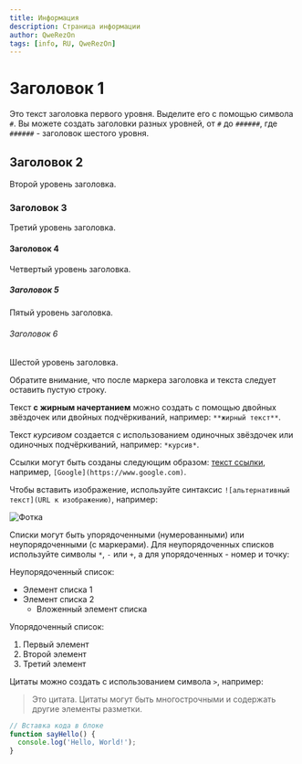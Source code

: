 ```yaml
---
title: Информация
description: Страница информации
author: QweRezOn
tags: [info, RU, QweRezOn]
---
```


# Заголовок 1

Это текст заголовка первого уровня. Выделите его с помощью символа `#`. Вы можете создать заголовки разных уровней, от `#` до `######`, где `######` - заголовок шестого уровня.

## Заголовок 2

Второй уровень заголовка.

### Заголовок 3

Третий уровень заголовка.

#### Заголовок 4

Четвертый уровень заголовка.

##### Заголовок 5

Пятый уровень заголовка.

###### Заголовок 6

Шестой уровень заголовка.

Обратите внимание, что после маркера заголовка и текста следует оставить пустую строку.

Текст **с жирным начертанием** можно создать с помощью двойных звёздочек или двойных подчёркиваний, например: `**жирный текст**`.

Текст *курсивом* создается с использованием одиночных звёздочек или одиночных подчёркиваний, например: `*курсив*`.

Ссылки могут быть созданы следующим образом: [текст ссылки](URL), например, `[Google](https://www.google.com)`.

Чтобы вставить изображение, используйте синтаксис `![альтернативный текст](URL к изображению)`, например:
 
![Фотка](https://github.com/QweRezOn/Kitten-web/blob/main/img/7a9df72a46dcc1f15f7aaf4b8ab0af5d.jpeg)


Списки могут быть упорядоченными (нумерованными) или неупорядоченными (с маркерами). Для неупорядоченных списков используйте символы `*`, `-` или `+`, а для упорядоченных - номер и точку:

Неупорядоченный список:
- Элемент списка 1
- Элемент списка 2
  - Вложенный элемент списка

Упорядоченный список:
1. Первый элемент
2. Второй элемент
3. Третий элемент

Цитаты можно создать с использованием символа `>`, например:

> Это цитата. Цитаты могут быть многострочными и содержать другие элементы разметки.

```js
// Вставка кода в блоке
function sayHello() {
  console.log('Hello, World!');
}

